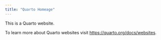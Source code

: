 ```yaml
---
title: "Quarto Homeage"
---
```


This is a Quarto website.

To learn more about Quarto websites visit <https://quarto.org/docs/websites>.
